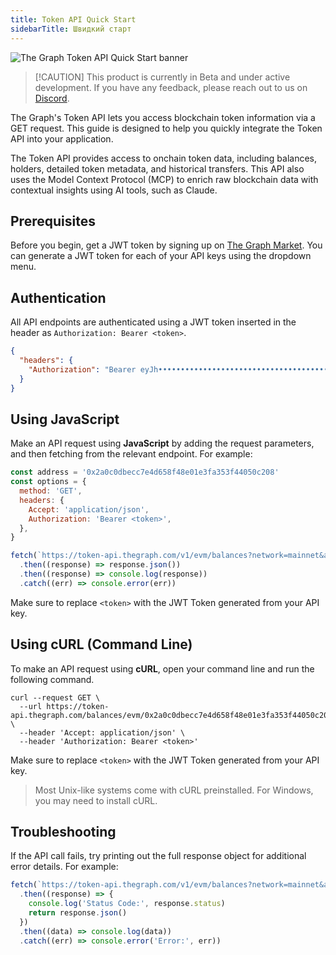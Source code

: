 ```yaml
---
title: Token API Quick Start
sidebarTitle: Швидкий старт
---
```


![The Graph Token API Quick Start banner](/img/token-api-quickstart-banner.jpg)

> [!CAUTION] This product is currently in Beta and under active development. If you have any feedback, please reach out to us on [Discord](https://discord.gg/graphprotocol).

The Graph's Token API lets you access blockchain token information via a GET request. This guide is designed to help you quickly integrate the Token API into your application.

The Token API provides access to onchain token data, including balances, holders, detailed token metadata, and historical transfers. This API also uses the Model Context Protocol (MCP) to enrich raw blockchain data with contextual insights using AI tools, such as Claude.

## Prerequisites

Before you begin, get a JWT token by signing up on [The Graph Market](https://thegraph.market/). You can generate a JWT token for each of your API keys using the dropdown menu.

## Authentication

All API endpoints are authenticated using a JWT token inserted in the header as `Authorization: Bearer <token>`.

```json
{
  "headers": {
    "Authorization": "Bearer eyJh•••••••••••••••••••••••••••••••••••••••••••••••••••••••••••••••••••••••••••••••••••••••••••••••••••••••••••••••••••••••••••••••••••••••••••••••••••••••••••••••••••••••••••••••••••••••••••••••••••••••••••••••••••••••••••••••••••••••••••••••••••••••••••••••••••••••••••••••••••••••••••••••••••••••••••••••••••••••••••••••••••••••••••••••••••••••••••••••••••••••••••••••••••••••••••••••••••••••••••••••••••••••••••••••••••••••••••••••••••NnlA"
  }
}
```

## Using JavaScript

Make an API request using **JavaScript** by adding the request parameters, and then fetching from the relevant endpoint. For example:

```js label="index.js"
const address = '0x2a0c0dbecc7e4d658f48e01e3fa353f44050c208'
const options = {
  method: 'GET',
  headers: {
    Accept: 'application/json',
    Authorization: 'Bearer <token>',
  },
}

fetch(`https://token-api.thegraph.com/v1/evm/balances?network=mainnet&address=${address}`)
  .then((response) => response.json())
  .then((response) => console.log(response))
  .catch((err) => console.error(err))
```

Make sure to replace `<token>` with the JWT Token generated from your API key.

## Using cURL (Command Line)

To make an API request using **cURL**, open your command line and run the following command.

```curl
curl --request GET \
  --url https://token-api.thegraph.com/balances/evm/0x2a0c0dbecc7e4d658f48e01e3fa353f44050c208 \
  --header 'Accept: application/json' \
  --header 'Authorization: Bearer <token>'
```

Make sure to replace `<token>` with the JWT Token generated from your API key.

> Most Unix-like systems come with cURL preinstalled. For Windows, you may need to install cURL.

## Troubleshooting

If the API call fails, try printing out the full response object for additional error details. For example:

```js label="index.js"
fetch(`https://token-api.thegraph.com/v1/evm/balances?network=mainnet&address=${address}`)
  .then((response) => {
    console.log('Status Code:', response.status)
    return response.json()
  })
  .then((data) => console.log(data))
  .catch((err) => console.error('Error:', err))
```

